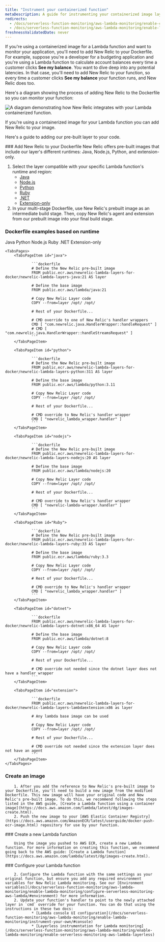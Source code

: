 ```yaml
---
title: "Instrument your containerized function"
metaDescription: A guide for instrumenting your containerized image layer with New Relic.
redirects:
  - /docs/serverless-function-monitoring/aws-lambda-monitoring/enable-containerized-function-monitoring/get-started
  - /docs/serverless-function-monitoring/aws-lambda-monitoring/enable-lambda-monitoring/containerized-images
freshnessValidatedDate: never
---
```



If you're using a containerized image for a Lambda function and want to monitor your application, you'll need to add New Relic to your Dockerfile. For example, suppose you're a developer for a budgeting application and you're using a Lambda function to calculate account balances every time a customer clicks **See my balance**. You want to dive deep into any potential latencies. In that case, you'll need to add New Relic to your function, so every time a customer clicks **See my balance** your function runs, and New Relic does too.

Here's a diagram showing the process of adding New Relic to the Dockerfile so you can monitor your function:

<img
    title="containerized images "
    alt="A diagram demonstrating how New Relic integrates with your Lambda containerized function."
    src={serverlessContainerizedImagesWithLambda}
/>

<figcaption>
If you're using a containerized image for your Lambda function you can add New Relic to your image.
</figcaption>

Here's a guide to adding our pre-built layer to your code. 

<Steps>
<Step>
### Add New Relic to your Dockerfile
New Relic offers pre-built images that include our layer's different runtimes: Java, Node.js, Python, and extension-only.

1. Select the layer compatible with your specific Lambda function's runtime and region:
    * [Java](https://gallery.ecr.aws/newrelic-lambda-layers-for-docker/newrelic-lambda-layers-java)
    * [Node.js](https://gallery.ecr.aws/newrelic-lambda-layers-for-docker/newrelic-lambda-layers-nodejs)
    * [Python](https://gallery.ecr.aws/x6n7b2o2/newrelic-lambda-layers-python)
    * [Ruby](https://gallery.ecr.aws/x6n7b2o2/newrelic-lambda-layers-ruby)
    * [.NET](https://gallery.ecr.aws/newrelic-lambda-layers-for-docker/newrelic-lambda-layers-dotnet)
    * [Extension-only](https://gallery.ecr.aws/newrelic-lambda-layers-for-docker/newrelic-lambda-layers-lambdaextension)
1. In your multi-stage Dockerfile, use New Relic's prebuilt image as an intermediate build stage. Then, copy New Relic's agent and extension from our prebuilt image into your final build stage.

### Dockerfile examples based on runtime

<Tabs>
    <TabsBar>
        <TabsBarItem id="java">Java</TabsBarItem>
        <TabsBarItem id="python">Python</TabsBarItem>
        <TabsBarItem id="nodejs">Node.js</TabsBarItem>
        <TabsBarItem id="ruby">Ruby</TabsBarItem>
        <TabsBarItem id="dotnet">.NET</TabsBarItem>
        <TabsBarItem id="extension"> Extension-only</TabsBarItem>
    </TabsBar>

    <TabsPages>
        <TabsPageItem id="java">

                ```dockerfile
                # Define the New Relic pre-built image
                FROM public.ecr.aws/newrelic-lambda-layers-for-docker/newrelic-lambda-layers-java:21 AS layer

                # Define the base image
                FROM public.ecr.aws/lambda/java:21

                # Copy New Relic Layer code
                COPY --from=layer /opt/ /opt/

                # Rest of your Dockerfile...

                # CMD override to one of New Relic's handler wrappers
                CMD [ "com.newrelic.java.HandlerWrapper::handleRequest" ]
                # CMD [ "com.newrelic.java.HandlerWrapper::handleStreamsRequest" ]
                ```
        </TabsPageItem>

        <TabsPageItem id="python">

                ```dockerfile
                # Define the New Relic pre-built image
                FROM public.ecr.aws/newrelic-lambda-layers-for-docker/newrelic-lambda-layers-python:311 AS layer

                # Define the base image
                FROM public.ecr.aws/lambda/python:3.11

                # Copy New Relic Layer code
                COPY --from=layer /opt/ /opt/

                # Rest of your Dockerfile...

                # CMD override to New Relic's handler wrapper
                CMD [ "newrelic_lambda_wrapper.handler" ]
                ```
        </TabsPageItem>

        <TabsPageItem id="nodejs">

                ```dockerfile
                # Define the New Relic pre-built image
                FROM public.ecr.aws/newrelic-lambda-layers-for-docker/newrelic-lambda-layers-nodejs:20 AS layer
                
                # Define the base image
                FROM public.ecr.aws/lambda/nodejs:20
                
                # Copy New Relic Layer code
                COPY --from=layer /opt/ /opt/
                
                # Rest of your Dockerfile...

                # CMD override to New Relic's handler wrapper
                CMD [ "newrelic-lambda-wrapper.handler" ]
                ```
        </TabsPageItem>

        <TabsPageItem id="Ruby">

                ```dockerfile
                # Define the New Relic pre-built image
                FROM public.ecr.aws/newrelic-lambda-layers-for-docker/newrelic-lambda-layers-ruby:33 AS layer

                # Define the base image
                FROM public.ecr.aws/lambda/ruby:3.3

                # Copy New Relic Layer code
                COPY --from=layer /opt/ /opt/

                # Rest of your Dockerfile...

                # CMD override to New Relic's handler wrapper
                CMD [ "newrelic_lambda_wrapper.handler" ]
                ```
        </TabsPageItem>

        <TabsPageItem id="dotnet">

                ```dockerfile
                FROM public.ecr.aws/newrelic-lambda-layers-for-docker/newrelic-lambda-layers-dotnet:x86_64 AS layer
                
                # Define the base image
                FROM public.ecr.aws/lambda/dotnet:8

                # Copy New Relic Layer code
                COPY --from=layer /opt/ /opt/

                # Rest of your Dockerfile...

                # CMD override not needed since the dotnet layer does not have a handler wrapper
                ```
        </TabsPageItem>

        <TabsPageItem id="extension">

                ```dockerfile
                FROM public.ecr.aws/newrelic-lambda-layers-for-docker/newrelic-lambda-layers-lambdaextension:x86 as layer

                # Any lambda base image can be used

                # Copy New Relic Layer code
                COPY --from=layer /opt/ /opt/

                # Rest of your Dockerfile...

                # CMD override not needed since the extension layer does not have an agent
                ```
        </TabsPageItem>
    </TabsPages>
</Tabs>

</Step>
<Step>

### Create an image
        1. After you add the reference to New Relic's pre-built image to your Dockerfile, you'll need to build a new image from the modified Dockerfile. This new image will have your original code and New Relic's pre-built image. To do this, we recommend following the steps listed in the AWS guide, [Create a Lambda function using a container image](https://docs.aws.amazon.com/lambda/latest/dg/images-create.html).
        2. Push the new image to your [AWS Elastic Container Registry](https://docs.aws.amazon.com/AmazonECR/latest/userguide/docker-push-ecr-image.html) repository for use by your function.
</Step>
<Step>
### Create a new Lambda function

        Using the image you pushed to AWS ECR, create a new Lambda function. For more information on creating this function, we recommend going back to the AWS guide: [Create a Lambda function](https://docs.aws.amazon.com/lambda/latest/dg/images-create.html).
</Step>

<Step>
### Configure your Lambda function

        2. Configure the Lambda function with the same settings as your original function, but ensure you add any required environment variables for New Relic Lambda monitoring. See our [Environment variables](/docs/serverless-function-monitoring/aws-lambda-monitoring/enable-lambda-monitoring/configure-serverless-monitoring-aws-lambda/#environment) for more information.
        2. Update your function's handler to point to the newly attached layer in `cmd` override for your function. You can do that using the instructions in these two docs:
                * [Lambda console UI configuration](/docs/serverless-function-monitoring/aws-lambda-monitoring/enable-lambda-monitoring/instrument-your-own/#console)
                * [Layerless instrumentation for Lambda monitoring](/docs/serverless-function-monitoring/aws-lambda-monitoring/enable-lambda-monitoring/enable-serverless-monitoring-aws-lambda-layerless)
</Step>
</Steps>

